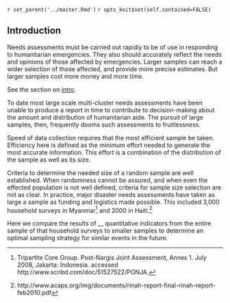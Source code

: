 `r set_parent('../master.Rmd')`
`r opts_knit$set(self.contained=FALSE)`

## Introduction {#sec:Introduction}
Needs assessments must be carried out rapidly to be of use in responding to humanitarian emergencies. They also should accurately reflect the needs and opinions of those affected by emergencies.  Larger samples can reach a wider selection of those affected, and provide more precise estimates.  But larger samples cost more money and more time.

See the section on [intro](#sec:Introduction).

To date most large scale multi-cluster needs assessments have been unable to produce a report in time to contribute to decision-making about the amount and distribution of humanitarian aide.  The pursuit of large samples, then, frequently dooms such assessments to fruitlessness.

Speed of data collection requires that the most efficient sample be taken.  Efficiency here is defined as the minimum effort needed to generate the most accurate information.  This effort is a combination of the distribution of the sample as well as its size.

Criteria to determine the needed size of a random sample are well established.  When randomness cannot be assured, and when even the effected population is not well defined, criteria for sample size selection are not as clear. In practice, major disaster needs assessments have taken as large a sample as funding and logistics made possible.  This included 3,000 household surveys in Myanmar^[Tripartite Core Group. Post-Nargis Joint Assessment, Annex 1. July 2008, Jakarta: Indonesia. accessed   http://www.scribd.com/doc/51527522/PONJA.] and 2000 in Haiti.^[http://www.acaps.org/img/documents/rinah-report-final-rinah-report-feb2010.pdf]

Here we compare the results of __ quantitative indicators from the entire sample of that household surveys to smaller samples to determine an optimal sampling strategy for similar events in the future.
